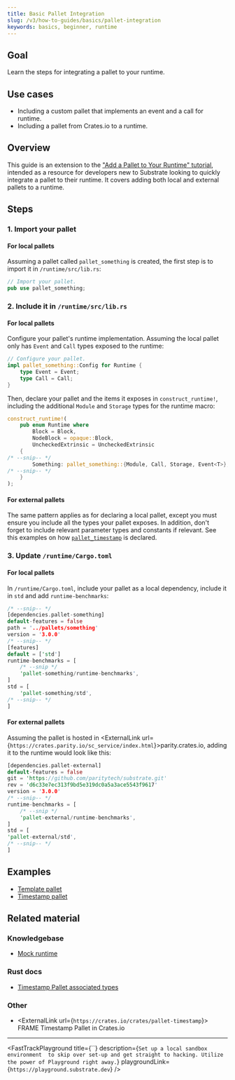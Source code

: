 ```yaml
---
title: Basic Pallet Integration
slug: /v3/how-to-guides/basics/pallet-integration
keywords: basics, beginner, runtime
---
```


## Goal

Learn the steps for integrating a pallet to your runtime.

## Use cases

- Including a custom pallet that implements an event and a call for runtime.
- Including a pallet from Crates.io to a runtime.
## Overview

This guide is an extension to the ["Add a Pallet to Your Runtime" tutorial][add-a-pallet-tutorial], intended as a resource 
for developers new to Substrate looking to quickly integrate a pallet to their runtime. It covers adding both local and external pallets to a runtime.

## Steps

### 1. Import your pallet
#### For local pallets
Assuming a pallet called `pallet_something` is created, the first step is to import it in `/runtime/src/lib.rs`:

```rust
// Import your pallet.
pub use pallet_something;
```
### 2. Include it in `/runtime/src/lib.rs` 
#### For local pallets
Configure your pallet's runtime implementation. Assuming the local pallet only has `Event` and `Call` types exposed to the runtime:

```rust
// Configure your pallet.
impl pallet_something::Config for Runtime {
	type Event = Event;
	type Call = Call;
}
```

Then, declare your pallet and the items it exposes in `construct_runtime!`, including the additional `Module` and `Storage` 
types for the runtime macro: 

```rust
construct_runtime!(
	pub enum Runtime where
		Block = Block,
		NodeBlock = opaque::Block,
		UncheckedExtrinsic = UncheckedExtrinsic
	{
/* --snip-- */
		Something: pallet_something::{Module, Call, Storage, Event<T>}, 
/* --snip-- */
	}
);
```
#### For external pallets
The same pattern applies as for declaring a local pallet, except you must ensure you include all the types your pallet exposes.
In addition, don't forget to include relevant parameter types and constants if relevant. See this examples on how [`pallet_timestamp`][timestamp-frame]
is declared.


### 3. Update `/runtime/Cargo.toml`
#### For local pallets
In `/runtime/Cargo.toml`, include your pallet as a local dependency, include it in `std` and add `runtime-benchmarks`:

```rust
/* --snip-- */
[dependencies.pallet-something]
default-features = false
path = '../pallets/something'
version = '3.0.0'
/* --snip-- */
[features]
default = ['std']
runtime-benchmarks = [
	/* --snip */
	'pallet-something/runtime-benchmarks',
]
std = [
	'pallet-something/std',
/* --snip-- */
]
```
#### For external pallets
Assuming the pallet is hosted in <ExternalLink url={`https://crates.parity.io/sc_service/index.html`}>parity.crates.io</ExternalLink>, adding it to the runtime would look like this:

```rust
[dependencies.pallet-external]
default-features = false
git = 'https://github.com/paritytech/substrate.git'
rev = 'd6c33e7ec313f9bd5e319dc0a5a3ace5543f9617'
version = '3.0.0'
/* --snip-- */
runtime-benchmarks = [
	/* --snip */
	'pallet-external/runtime-benchmarks',
]
std = [
'pallet-external/std',
/* --snip-- */
]
```
## Examples

- [Template pallet][template-frame]
- [Timestamp pallet][timestamp-frame]

## Related material

### Knowledgebase
- [Mock runtime][mock-runtime] 

### Rust docs
- [Timestamp Pallet associated types][timestamp-rustdocs]
### Other
- <ExternalLink url={`https://crates.io/crates/pallet-timestamp`}> FRAME Timestamp Pallet in Crates.io </ExternalLink>


---

<FastTrackPlayground
  title={``}
  description={`Set up a local sandbox environment 
to skip over set-up and get straight to hacking. Utilize the power of Playground right away.`}
  playgroundLink={`https://playground.substrate.dev`}
/>

[add-a-pallet-tutorial]: https://substrate.dev/docs/en/tutorials/add-a-pallet/import-a-pallet
[mock-runtime]: https://substrate.dev/docs/en/knowledgebase/runtime/tests#mock-runtime-environment
[parity-crates]: https://crates.parity.io/sc_service/index.html
[timestamp-frame]: https://github.com/paritytech/substrate/blob/master/bin/node/runtime/src/lib.rs#L413-L422
[timestamp-rustdocs]: https://substrate.dev/rustdocs/v3.0.0/pallet_timestamp/pallet/trait.Config.html#associated-types
[template-frame]: https://github.com/substrate-developer-hub/substrate-node-template/blob/master/pallets/template/src/lib.rs#L1-L107
